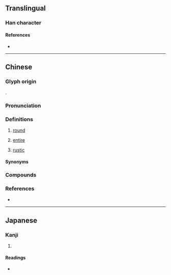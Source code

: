 {{also|𪢮}}
{{character info}}
==Translingual==

===Han character===
{{Han char|rn=31|rad=囗|as=23|sn=26|four=60904|canj=WVFD|ids=⿴囗欒}}

====References====
* {{Han ref|kx=0221.191|dkj=04866|dj=0453.220|hdz=10727.160|uh=571E}}

----

==Chinese==
{{zh-forms|s=𪢮|alt=圝,𡈻}}

===Glyph origin===
{{Han etym}}
{{Han compound|囗|欒|ls=psc|c1=s|c2=p}}.

===Pronunciation===
{{zh-pron
|m=luán
|m-s=nuan2
|c=lyun4
|x=lonn2
|mc=y
|oc=y
|cat=a
}}

===Definitions===
{{zh-hanzi}}

# {{lb|zh|dialectal|including|Liuzhou Mandarin|Pingxiang|_|Gan|Xiang}} [[round]]
# {{lb|zh|dialectal|including|Liuzhou Mandarin|Pingxiang|_|Gan|Changsha|_|Xiang}} [[entire]]
# {{lb|zh|Sichuan}} [[rustic]]

====Synonyms====
{{zh-dial|圓}}

===Compounds===
{{zh-der|團圞|剔團圞|骨肉團圞}}

===References===
* {{R:yue:Hanzi}}

----

==Japanese==

===Kanji===
{{ja-kanji|grade=|rs=囗23}}

# {{rfdef|ja|sort=囗23}}

====Readings====
* {{ja-readings|on=[[らん]] (ran)|kun=}}